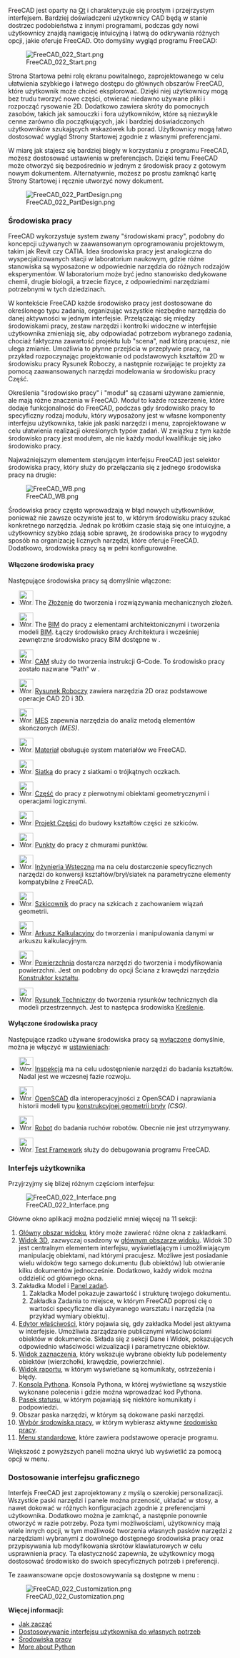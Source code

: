 <languages/>

{{Docnav/pl
|[[Manual:Installing/pl|Instalacja]]
|[[Manual:Navigating_in_the_3D_view/pl|Nawigacja w oknie widoku 3D]]
|[[Manual:Introduction/pl|Podręcznik: Słowo wstępne]]
|IconC=Crystal_Clear_manual.png
}}

{{Manual:TOC}}

FreeCAD jest oparty na [https://pl.wikipedia.org/wiki/Qt Qt] i charakteryzuje się prostym i przejrzystym interfejsem. Bardziej doświadczeni użytkownicy CAD będą w stanie dostrzec podobieństwa z innymi programami, podczas gdy nowi użytkownicy znajdą nawigację intuicyjną i łatwą do odkrywania różnych opcji, jakie oferuje FreeCAD. Oto domyślny wygląd programu FreeCAD:

[[Image:FreeCAD_022_Start.png]]

Strona Startowa pełni rolę ekranu powitalnego, zaprojektowanego w celu ułatwienia szybkiego i łatwego dostępu do głównych obszarów FreeCAD, które użytkownik może chcieć eksplorować. Dzięki niej użytkownicy mogą bez trudu tworzyć nowe części, otwierać niedawno używane pliki i rozpocząć rysowanie 2D. Dodatkowo zawiera skróty do pomocnych zasobów, takich jak samouczki i fora użytkowników, które są niezwykle cenne zarówno dla początkujących, jak i bardziej doświadczonych użytkowników szukających wskazówek lub porad. Użytkownicy mogą łatwo dostosować wygląd Strony Startowej zgodnie z własnymi preferencjami.

W miarę jak stajesz się bardziej biegły w korzystaniu z programu FreeCAD, możesz dostosować ustawienia w preferencjach. Dzięki temu FreeCAD może otworzyć się bezpośrednio w jednym z środowisk pracy z gotowym nowym dokumentem. Alternatywnie, możesz po prostu zamknąć kartę Strony Startowej i ręcznie utworzyć nowy dokument.

[[Image:FreeCAD_022_PartDesign.png]]

<span id="Workbenches"></span>
===Środowiska pracy===

FreeCAD wykorzystuje system zwany "środowiskami pracy", podobny do koncepcji używanych w zaawansowanym oprogramowaniu projektowym, takim jak Revit czy CATIA. Idea środowiska pracy jest analogiczna do wyspecjalizowanych stacji w laboratorium naukowym, gdzie różne stanowiska są wyposażone w odpowiednie narzędzia do różnych rodzajów eksperymentów. W laboratorium może być jedno stanowisko dedykowane chemii, drugie biologii, a trzecie fizyce, z odpowiednimi narzędziami potrzebnymi w tych dziedzinach.

W kontekście FreeCAD każde środowisko pracy jest dostosowane do określonego typu zadania, organizując wszystkie niezbędne narzędzia do danej aktywności w jednym interfejsie. Przełączając się między środowiskami pracy, zestaw narzędzi i kontrolki widoczne w interfejsie użytkownika zmieniają się, aby odpowiadać potrzebom wybranego zadania, chociaż faktyczna zawartość projektu lub "scena", nad którą pracujesz, nie ulega zmianie. Umożliwia to płynne przejścia w przepływie pracy, na przykład rozpoczynając projektowanie od podstawowych kształtów 2D w środowisku pracy Rysunek Roboczy, a następnie rozwijając te projekty za pomocą zaawansowanych narzędzi modelowania w środowisku pracy Część.

Określenia "środowisko pracy" i "moduł" są czasami używane zamiennie, ale mają różne znaczenia w FreeCAD. Moduł to każde rozszerzenie, które dodaje funkcjonalność do FreeCAD, podczas gdy środowisko pracy to specyficzny rodzaj modułu, który wyposażony jest w własne komponenty interfejsu użytkownika, takie jak paski narzędzi i menu, zaprojektowane w celu ułatwienia realizacji określonych typów zadań. W związku z tym każde środowisko pracy jest modułem, ale nie każdy moduł kwalifikuje się jako środowisko pracy.

Najważniejszym elementem sterującym interfejsu FreeCAD jest selektor środowiska pracy, który służy do przełączania się z jednego środowiska pracy na drugie:

[[Image:FreeCAD_WB.png]]

Środowiska pracy często wprowadzają w błąd nowych użytkowników, ponieważ nie zawsze oczywiste jest to, w którym środowisku pracy szukać konkretnego narzędzia. Jednak po krótkim czasie stają się one intuicyjne, a użytkownicy szybko zdają sobie sprawę, że środowiska pracy to wygodny sposób na organizację licznych narzędzi, które oferuje FreeCAD. Dodatkowo, środowiska pracy są w pełni konfigurowalne.

<span id="Enabled_workbenches"></span>
==== Włączone środowiska pracy ====

Następujące środowiska pracy są domyślnie włączone:

<!--Please keep this list consistent with Workbenches, Online_Help_Toc and User_hub-->
* [[Image:Workbench_Assembly.svg|32px]] The [[Assembly_Workbench/pl|Złożenie]] do tworzenia i rozwiązywania mechanicznych złożeń. {{Version/pl|1.0}}

* [[Image:Workbench_BIM.svg|32px]] The [[BIM_Workbench/pl|BIM]] do pracy z elementami architektonicznymi i tworzenia modeli [https://en.wikipedia.org/wiki/Building_information_modeling BIM]. Łączy środowisko pracy Architektura i wcześniej zewnętrzne środowisko pracy BIM dostępne w {{VersionMinus/pl|0.21}}.

* [[Image:Workbench_CAM.svg|32px]] [[CAM_Workbench/pl|CAM]] służy do tworzenia instrukcji G-Code. To środowisko pracy zostało nazwane "Path" w {{VersionMinus/pl|0.21}}.

* [[Image:Workbench_Draft.svg|32px]] [[Draft_Workbench/pl|Rysunek Roboczy]] zawiera narzędzia 2D oraz podstawowe operacje CAD 2D i 3D.

* [[Image:Workbench_FEM.svg|32px]] [[FEM_Workbench/pl|MES]] zapewnia narzędzia do analiz metodą elementów skończonych ''(MES)''.

* [[Image:Workbench_Material.svg|32px]] [[Material_Workbench|Materiał]] obsługuje system materiałów we FreeCAD. {{Version/pl|1.0}}

* [[Image:Workbench_Mesh.svg|32px]] [[Mesh_Workbench/pl|Siatka]] do pracy z siatkami o trójkątnych oczkach.

* [[Image:Workbench_Part.svg|32px]] [[Part_Workbench/pl|Część]] do pracy z pierwotnymi obiektami geometrycznymi i operacjami logicznymi.

* [[Image:Workbench_PartDesign.svg|32px]] [[PartDesign_Workbench/pl|Projekt Części]] do budowy kształtów części ze szkiców.

* [[Image:Workbench_Points.svg|32px]] [[Points_Workbench/pl|Punkty]] do pracy z chmurami punktów.

* [[Image:Workbench_Reverse_Engineering.svg|32px]] [[Reverse_Engineering_Workbench/pl|Inżynieria Wsteczna]] ma na celu dostarczenie specyficznych narzędzi do konwersji kształtów/brył/siatek na parametryczne elementy kompatybilne z FreeCAD.

* [[Image:Workbench_Sketcher.svg|32px]] [[Sketcher_Workbench/pl|Szkicownik]] do pracy na szkicach z zachowaniem wiązań geometrii.

* [[Image:Workbench_Spreadsheet.svg|32px]] [[Spreadsheet_Workbench/pl|Arkusz Kalkulacyjny]] do tworzenia i manipulowania danymi w arkuszu kalkulacyjnym.

* [[Image:Workbench_Surface.svg|32px]] [[Surface_Workbench/pl|Powierzchnia]] dostarcza narzędzi do tworzenia i modyfikowania powierzchni. Jest on podobny do opcji Ściana z krawędzi narzędzia [[Part_Builder/pl|Konstruktor kształtu]].

* [[Image:Workbench_TechDraw.svg|32px]] [[TechDraw_Workbench/pl|Rysunek Techniczny]] do tworzenia rysunków technicznych dla modeli przestrzennych. Jest to następca środowiska [[Drawing_Workbench/pl|Kreślenie]].

<span id="Disabled_workbenches"></span>
==== Wyłączone środowiska pracy ====

{{Version/pl|1.1}} Następujące rzadko używane środowiska pracy są [[Workbenches/pl#Aktualne|wyłączone]] domyślnie, można je włączyć w [[Preferences_Editor/pl#Środowiska_pracy |ustawieniach]]:

* [[Image: Workbench_Inspection.svg|32px]] [[Inspection_Workbench/pl|Inspekcja]] ma na celu udostępnienie narzędzi do badania kształtów. Nadal jest we wczesnej fazie rozwoju.

* [[Image:Workbench_OpenSCAD.svg|32px]] [[OpenSCAD_Workbench/pl|OpenSCAD]] dla interoperacyjności z OpenSCAD i naprawiania historii modeli typu [[Constructive_solid_geometry/pl|konstrukcyjnej geometrii bryły]] ''(CSG)''.

* [[Image:Workbench_Robot.svg|32px]] [[Robot_Workbench/pl|Robot]] do badania ruchów robotów. Obecnie nie jest utrzymywany.

* [[Image:Workbench_Test.svg|32px]] [[Testing/pl|Test Framework]] służy do debugowania programu FreeCAD.

<span id="The_interface"></span>
===Interfejs użytkownika===

Przyjrzyjmy się bliżej różnym częściom interfejsu:

[[Image:FreeCAD_022_Interface.png]]

Główne okno aplikacji można podzielić mniej więcej na 11 sekcji:

# [[main_view_area/pl|Główny obszar widoku]], który może zawierać różne okna z zakładkami.
# [[3D_view/pl|Widok 3D]], zazwyczaj osadzony w [[main_view_area/pl|głównym obszarze widoku]]. Widok 3D jest centralnym elementem interfejsu, wyświetlającym i umożliwiającym manipulację obiektami, nad którymi pracujesz. Możliwe jest posiadanie wielu widoków tego samego dokumentu (lub obiektów) lub otwieranie kilku dokumentów jednocześnie. Dodatkowo, każdy widok można oddzielić od głównego okna.
# Zakładka Model i [[task_panel/pl|Panel zadań]].
## Zakładka Model pokazuje zawartość i strukturę twojego dokumentu.
## Zakładka Zadania to miejsce, w którym FreeCAD poprosi cię o wartości specyficzne dla używanego warsztatu i narzędzia (na przykład wymiary obiektu).
# [[property_editor/pl|Edytor właściwości]], który pojawia się, gdy zakładka Model jest aktywna w interfejsie. Umożliwia zarządzanie publicznymi właściwościami obiektów w dokumencie. Składa się z sekcji Dane i Widok, pokazujących odpowiednio właściwości wizualizacji i parametryczne obiektów.
# [[selection view/pl|Widok zaznaczenia]], który wskazuje wybrane obiekty lub podelementy obiektów (wierzchołki, krawędzie, powierzchnie).
# [[report view/pl|Widok raportu]], w którym wyświetlane są komunikaty, ostrzeżenia i błędy.
# [[python console/pl|Konsola Pythona]]. Konsola Pythona, w której wyświetlane są wszystkie wykonane polecenia i gdzie można wprowadzać kod Pythona.
# [[status bar/pl|Pasek statusu]], w którym pojawiają się niektóre komunikaty i podpowiedzi.
# Obszar paska narzędzi, w którym są dokowane paski narzędzi.
# [[Std_Workbench/pl|Wybór środowiska pracy]], w którym wybierasz aktywne [[workbenches/pl|środowisko pracy]].
# [[Standard_Menu/pl|Menu standardowe]], które zawiera podstawowe operacje programu.

Większość z powyższych paneli można ukryć lub wyświetlić za pomocą opcji {{MenuCommand|Widok → Panele}} w menu.

<span id="Customizing_the_interface"></span>
===Dostosowanie interfejsu graficznego===

Interfejs FreeCAD jest zaprojektowany z myślą o szerokiej personalizacji. Wszystkie paski narzędzi i panele można przenosić, układać w stosy, a nawet dokować w różnych konfiguracjach zgodnie z preferencjami użytkownika. Dodatkowo można je zamknąć, a następnie ponownie otworzyć w razie potrzeby. Poza tymi możliwościami, użytkownicy mają wiele innych opcji, w tym możliwość tworzenia własnych pasków narzędzi z narzędziami wybranymi z dowolnego dostępnego środowiska pracy oraz przypisywania lub modyfikowania skrótów klawiaturowych w celu usprawnienia pracy. Ta elastyczność zapewnia, że użytkownicy mogą dostosować środowisko do swoich specyficznych potrzeb i preferencji.

Te zaawansowane opcje dostosowywania są dostępne w menu {{MenuCommand|Przybory → Dostosuj ...}}:

[[Image:FreeCAD_022_Customization.png]]

'''Więcej informacji:'''

* [[Getting started/pl|Jak zacząć]]
* [[Interface Customization/pl|Dostosowywanie interfejsu użytkownika do własnych potrzeb]]
* [[Workbenches/pl|Środowiska pracy]]
* [https://www.python.org More about Python]


{{Docnav/pl
|[[Manual:Installing/pl|Instalacja]]
|[[Manual:Navigating_in_the_3D_view/pl|Nawigacja w oknie widoku 3D]]
|[[Manual:Introduction/pl|Podręcznik: Słowo wstępne]]
|IconC=Crystal_Clear_manual.png
}}